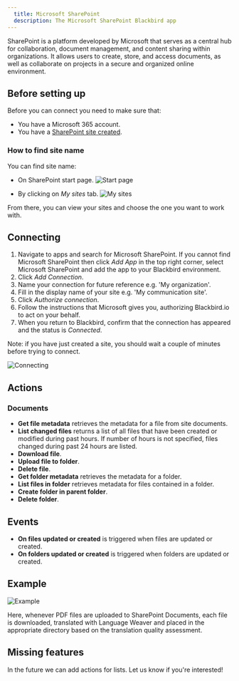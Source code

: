 ```yaml
---
  title: Microsoft SharePoint
  description: The Microsoft SharePoint Blackbird app
---
```


<LinkCard title="View on Github" target="_blank" href="https://github.com/bb-io/MicrosoftSharePoint" icon="github" />

SharePoint is a platform developed by Microsoft that serves as a central hub for collaboration, document management, and content sharing within organizations. It allows users to create, store, and access documents, as well as collaborate on projects in a secure and organized online environment.

## Before setting up

Before you can connect you need to make sure that:

- You have a Microsoft 365 account.
- You have a [SharePoint site created](https://support.microsoft.com/en-gb/office/create-a-site-in-sharepoint-4d1e11bf-8ddc-499d-b889-2b48d10b1ce8).

### How to find site name

You can find site name:

- On SharePoint start page.
![Start page](https://raw.githubusercontent.com/bb-io/MicrosoftSharePoint/master/image/README/sharepoint-start-page.png)

- By clicking on _My sites_ tab.
![My sites](https://raw.githubusercontent.com/bb-io/MicrosoftSharePoint/master/image/README/my-sites.png)

From there, you can view your sites and choose the one you want to work with.

## Connecting

1. Navigate to apps and search for Microsoft SharePoint. If you cannot find Microsoft SharePoint then click _Add App_ in the top right corner, select Microsoft SharePoint and add the app to your Blackbird environment.
2. Click _Add Connection_.
3. Name your connection for future reference e.g. 'My organization'.
4. Fill in the display name of your site e.g. 'My communication site'. 
5. Click _Authorize connection_.
6. Follow the instructions that Microsoft gives you, authorizing Blackbird.io to act on your behalf.
7. When you return to Blackbird, confirm that the connection has appeared and the status is _Connected_.

Note: if you have just created a site, you should wait a couple of minutes before trying to connect.

![Connecting](https://raw.githubusercontent.com/bb-io/MicrosoftSharePoint/master/image/README/connecting.png)

## Actions

### Documents

- **Get file metadata** retrieves the metadata for a file from site documents.
- **List changed files** returns a list of all files that have been created or modified during past hours. If number of hours is not specified, files changed during past 24 hours are listed.
- **Download file**.
- **Upload file to folder**.
- **Delete file**.
- **Get folder metadata** retrieves the metadata for a folder.
- **List files in folder** retrieves metadata for files contained in a folder.
- **Create folder in parent folder**.
- **Delete folder**.

## Events

- **On files updated or created** is triggered when files are updated or created.
- **On folders updated or created** is triggered when folders are updated or created.

## Example

![Example](https://raw.githubusercontent.com/bb-io/MicrosoftSharePoint/master/image/README/example.png)

Here, whenever PDF files are uploaded to SharePoint Documents, each file is downloaded, translated with Language Weaver and placed in the appropriate directory based on the translation quality assessment.

## Missing features

In the future we can add actions for lists. Let us know if you're interested!

